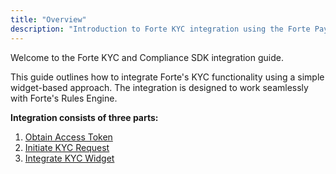 ```yaml
---
title: "Overview"
description: "Introduction to Forte KYC integration using the Forte Payments Widget."
---
```


Welcome to the Forte KYC and Compliance SDK integration guide.

This guide outlines how to integrate Forte's KYC functionality using a simple widget-based approach. The integration is designed to work seamlessly with Forte's Rules Engine.

**Integration consists of three parts:**

1. [Obtain Access Token](./obtain-access-token)
2. [Initiate KYC Request](./initiate-kyc-request)
3. [Integrate KYC Widget](./integrate-widget)
